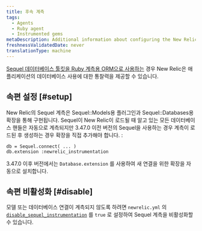 ```yaml
---
title: 후속 계측
tags:
  - Agents
  - Ruby agent
  - Instrumented gems
metaDescription: Additional information about configuring the New Relic Ruby instrumentation of the Sequel database toolkit
freshnessValidatedDate: never
translationType: machine
---
```


[Sequel 데이터베이스 툴킷을 Ruby 계측용 ORM으로 사용하는](https://github.com/jeremyevans/sequel) 경우 New Relic은 애플리케이션의 데이터베이스 사용에 대한 통찰력을 제공할 수 있습니다.

## 속편 설정 [#setup]

New Relic의 Sequel 계측은 Sequel::Models용 플러그인과 Sequel::Databases용 확장을 통해 구현됩니다. Sequel이 New Relic이 로드될 때 알고 있는 모든 데이터베이스 핸들은 자동으로 계측되지만 3.47.0 이전 버전의 Sequel을 사용하는 경우 계측이 로드된 후 생성하는 경우 확장을 직접 추가해야 합니다. :

```
db = Sequel.connect( ... )
db.extension :newrelic_instrumentation
```

3.47.0 이후 버전에서는 `Database.extension` 를 사용하여 새 연결을 위한 확장을 자동으로 설치합니다.

## 속편 비활성화 [#disable]

모델 또는 데이터베이스 연결이 계측되지 않도록 하려면 `newrelic.yml` 의 [`disable_sequel_instrumentation`](/docs/agents/ruby-agent/installation-and-configuration/ruby-agent-configuration#disable_sequel_instrumentation) 를 `true` 로 설정하여 Sequel 계측을 비활성화할 수 있습니다.